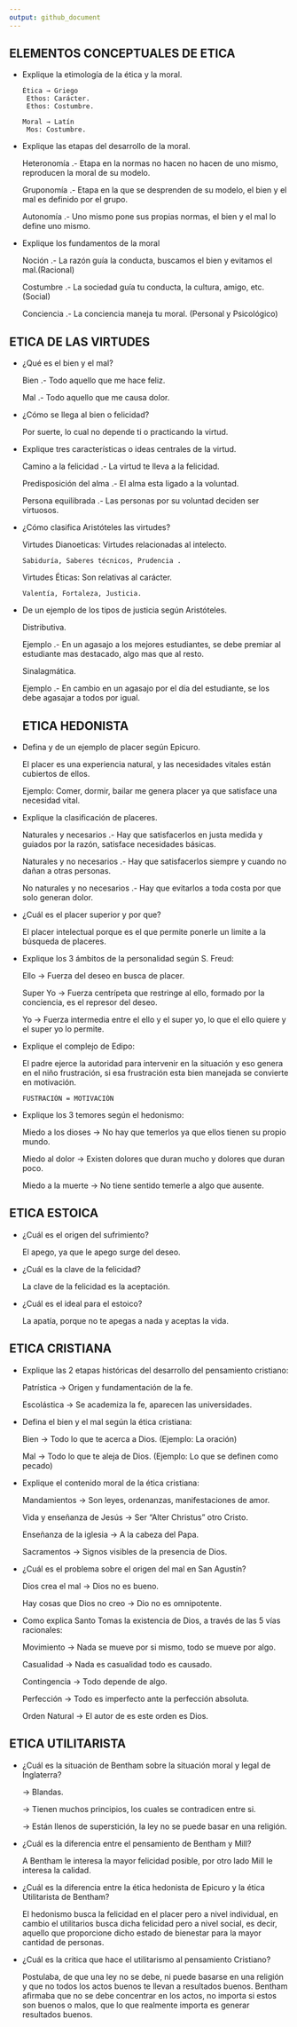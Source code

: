```yaml
---
output: github_document
---
```


## ELEMENTOS CONCEPTUALES DE ETICA

- Explique la etimología de la ética y la moral.

      Ética → Griego
       Ethos: Carácter.
       Ethos: Costumbre.

      Moral → Latín
       Mos: Costumbre.

- Explique las etapas del desarrollo de la moral.

  Heteronomía .- Etapa en la normas no hacen no hacen de uno mismo, reproducen la moral de su modelo.

  Gruponomía .- Etapa en la que se desprenden de su modelo, el bien y el mal es definido por el grupo.

  Autonomía .- Uno mismo pone sus propias normas, el bien y el mal lo define uno mismo.

- Explique los fundamentos de la moral

  Noción .- La razón guía la conducta, buscamos el bien y evitamos el mal.(Racional)

  Costumbre .- La sociedad guía tu conducta, la cultura, amigo, etc. (Social)

  Conciencia .- La conciencia maneja tu moral. (Personal y Psicológico)

## ETICA DE LAS VIRTUDES

- ¿Qué es el bien y el mal?

  Bien .- Todo aquello que me hace feliz.

  Mal .- Todo aquello que me causa dolor.

- ¿Cómo se llega al bien o felicidad?

  Por suerte, lo cual no depende ti o practicando la virtud.

- Explique tres características o ideas centrales de la virtud.

  Camino a la felicidad .- La virtud te lleva a la felicidad.

  Predisposición del alma .- El alma esta ligado a la voluntad.

  Persona equilibrada .- Las personas por su voluntad deciden ser virtuosos.

- ¿Cómo clasifica Aristóteles las virtudes?

  Virtudes Dianoeticas: Virtudes relacionadas al intelecto.

      Sabiduría, Saberes técnicos, Prudencia .

  Virtudes Éticas: Son relativas al carácter.

      Valentía, Fortaleza, Justicia.

- De un ejemplo de los tipos de justicia según Aristóteles.

  Distributiva.

  Ejemplo .- En un agasajo a los mejores estudiantes, se debe premiar al estudiante mas destacado, algo mas que al resto.

  Sinalagmática.

  Ejemplo .- En cambio en un agasajo por el día del estudiante, se los debe agasajar a todos por igual.

  ## ETICA HEDONISTA

- Defina y de un ejemplo de placer según Epicuro.

  El placer es una experiencia natural, y las necesidades vitales están cubiertos de ellos.

  Ejemplo: Comer, dormir, bailar me genera placer ya que satisface una necesidad vital.

- Explique la clasificación de placeres.

  Naturales y necesarios .- Hay que satisfacerlos en justa medida y guiados por la razón, satisface necesidades básicas.

  Naturales y no necesarios .- Hay que satisfacerlos siempre y cuando no dañan a otras personas.

  No naturales y no necesarios .- Hay que evitarlos a toda costa por que solo generan dolor.

- ¿Cuál es el placer superior y por que?

  El placer intelectual porque es el que permite ponerle un limite a la búsqueda de placeres.

- Explique los 3 ámbitos de la personalidad según S. Freud:

  Ello → Fuerza del deseo en busca de placer.

  Super Yo → Fuerza centrípeta que restringe al ello, formado por la conciencia, es el represor del deseo.

  Yo → Fuerza intermedia entre el ello y el super yo, lo que el ello quiere y el super yo lo permite.

- Explique el complejo de Edipo:

  El padre ejerce la autoridad para intervenir en la situación y eso genera en el niño frustración, si esa frustración esta bien manejada se convierte en motivación.

      FUSTRACIÓN = MOTIVACIÓN

- Explique los 3 temores según el hedonismo:

  Miedo a los dioses → No hay que temerlos ya que ellos tienen su propio mundo.

  Miedo al dolor → Existen dolores que duran mucho y dolores que duran poco.

  Miedo a la muerte → No tiene sentido temerle a algo que ausente.

## ETICA ESTOICA

- ¿Cuál es el origen del sufrimiento?

  El apego, ya que le apego surge del deseo.

- ¿Cuál es la clave de la felicidad?

  La clave de la felicidad es la aceptación.

- ¿Cuál es el ideal para el estoico?

  La apatía, porque no te apegas a nada y aceptas la vida.

## ETICA CRISTIANA

- Explique las 2 etapas históricas del desarrollo del pensamiento cristiano:

  Patrística → Origen y fundamentación de la fe.

  Escolástica → Se academiza la fe, aparecen las universidades.

- Defina el bien y el mal según la ética cristiana:

  Bien → Todo lo que te acerca a Dios. (Ejemplo: La oración)

  Mal → Todo lo que te aleja de Dios. (Ejemplo: Lo que se definen como pecado)

- Explique el contenido moral de la ética cristiana:

  Mandamientos → Son leyes, ordenanzas, manifestaciones de amor.

  Vida y enseñanza de Jesús → Ser "Alter Christus" otro Cristo.

  Enseñanza de la iglesia → A la cabeza del Papa.

  Sacramentos → Signos visibles de la presencia de Dios.

- ¿Cuál es el problema sobre el origen del mal en San Agustín?

  Dios crea el mal → Dios no es bueno.

  Hay cosas que Dios no creo → Dio no es omnipotente.

- Como explica Santo Tomas la existencia de Dios, a través de las 5 vías racionales:

  Movimiento → Nada se mueve por si mismo, todo se mueve por algo.

  Casualidad → Nada es casualidad todo es causado.

  Contingencia → Todo depende de algo.

  Perfección → Todo es imperfecto ante la perfección absoluta.

  Orden Natural → El autor de es este orden es Dios.

## ETICA UTILITARISTA

- ¿Cuál es la situación de Bentham sobre la situación moral y legal de Inglaterra?

  → Blandas.

  → Tienen muchos principios, los cuales se contradicen entre si.

  → Están llenos de superstición, la ley no se puede basar en una religión.

- ¿Cuál es la diferencia entre el pensamiento de Bentham y Mill?

  A Bentham le interesa la mayor felicidad posible, por otro lado Mill le interesa la calidad.

- ¿Cuál es la diferencia entre la ética hedonista de Epicuro y la ética Utilitarista de Bentham?

  El hedonismo busca la felicidad en el placer pero a nivel individual, en cambio el utilitarios busca dicha felicidad pero a nivel social, es decir, aquello que proporcione dicho estado de bienestar para la mayor cantidad de personas.

- ¿Cuál es la critica que hace el utilitarismo al pensamiento Cristiano?

  Postulaba, de que una ley no se debe, ni puede basarse en una religión y que no todos los actos buenos te llevan a resultados buenos. Bentham afirmaba que no se debe concentrar en los actos, no importa si estos son buenos o malos, que lo que realmente importa es generar resultados buenos.
  
